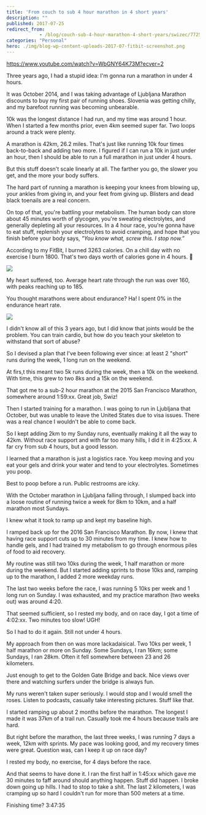 ```yaml
---
title: 'From couch to sub 4 hour marathon in 4 short years'
description: ""
published: 2017-07-25
redirect_from: 
            - /blog/couch-sub-4-hour-marathon-4-short-years/swizec/7725
categories: "Personal"
hero: ./img/blog-wp-content-uploads-2017-07-fitbit-screenshot.png
---
```

https://www.youtube.com/watch?v=WbGNY64K73M?ecver=2



Three years ago, I had a stupid idea: I&#x27;m gonna run a marathon in under 4 hours.



It was October 2014, and I was taking advantage of Ljubljana Marathon discounts to buy my first pair of running shoes. Slovenia was getting chilly, and my barefoot running was becoming unbearable.



10k was the longest distance I had run, and my time was around 1 hour. When I started a few months prior, even 4km seemed super far. Two loops around a track were plenty.



A marathon is 42km, 26.2 miles. That&#x27;s just like running 10k four times back-to-back and adding two more. I figured if I can run a 10k in just under an hour, then I should be able to run a full marathon in just under 4 hours.





But this stuff doesn&#x27;t scale linearly at all. The farther you go, the slower you get, and the more your body suffers.



The hard part of running a marathon is keeping your knees from blowing up, your ankles from giving in, and your feet from giving up. Blisters and dead black toenails are a real concern.



On top of that, you&#x27;re battling your metabolism. The human body can store about 45 minutes worth of glycogen, you&#x27;re sweating electrolytes, and generally depleting all your resources. In a 4 hour race, you&#x27;re gonna have to eat stuff, replenish your electrolytes to avoid cramping, and hope that you finish before your body says, _&quot;You know what, screw this. I stop now.”_



According to my FitBit, I burned 3263 calories. On a chill day with no exercise I burn 1800. That&#x27;s two days worth of calories gone in 4 hours. 😬



![](./img/blog-wp-content-uploads-2017-07-fitbit-screenshot.png)



My heart suffered, too. Average heart rate through the run was over 160, with peaks reaching up to 185.



You thought marathons were about endurance? Ha! I spent 0% in the endurance heart rate.



![](./img/blog-wp-content-uploads-2017-07-heartrate-screenshot.png)



I didn&#x27;t know all of this 3 years ago, but I did know that joints would be the problem. You can train cardio, but how do you teach your skeleton to withstand that sort of abuse?



So I devised a plan that I&#x27;ve been following ever since: at least 2 &quot;short&quot; runs during the week, 1 long run on the weekend.



At firs,t this meant two 5k runs during the week, then a 10k on the weekend. With time, this grew to two 8ks and a 15k on the weekend.



That got me to a sub-2 hour marathon at the 2015 San Francisco Marathon, somewhere around 1:59:xx. Great job, Swiz!



Then I started training for a marathon. I was going to run in Ljubljana that October, but was unable to leave the United States due to visa issues. There was a real chance I wouldn&#x27;t be able to come back.



So I kept adding 2km to my Sunday runs, eventually making it all the way to 42km. Without race support and with far too many hills, I did it in 4:25:xx. A far cry from sub 4 hours, but a good lesson.



I learned that a marathon is just a logistics race. You keep moving and you eat your gels and drink your water and tend to your electrolytes. Sometimes you poop.



Best to poop before a run. Public restrooms are icky.



With the October marathon in Ljubljana falling through, I slumped back into a loose routine of running twice a week for 8km to 10km, and a half marathon most Sundays.



I knew what it took to ramp up and kept my baseline high.



I ramped back up for the 2016 San Francisco Marathon. By now, I knew that having race support cuts up to 30 minutes from my time. I knew how to handle gels, and I had trained my metabolism to go through enormous piles of food to aid recovery.



My routine was still two 10ks during the week, 1 half marathon or more during the weekend. But I started adding sprints to those 10ks and, ramping up to the marathon, I added 2 more weekday runs.



The last two weeks before the race, I was running 5 10ks per week and 1 long run on Sunday. I was exhausted, and my practice marathon (two weeks out) was around 4:20.



That seemed sufficient, so I rested my body, and on race day, I got a time of 4:02:xx. Two minutes too slow! UGH!



So I had to do it again. Still not under 4 hours.



My approach from then on was more lackadaisical. Two 10ks per week, 1 half marathon or more on Sunday. Some Sundays, I ran 16km; some Sundays, I ran 28km. Often it fell somewhere between 23 and 26 kilometers.



Just enough to get to the Golden Gate Bridge and back. Nice views over there and watching surfers under the bridge is always fun.



My runs weren&#x27;t taken super seriously. I would stop and I would smell the roses. Listen to podcasts, casually take interesting pictures. Stuff like that.



I started ramping up about 2 months before the marathon. The longest I made it was 37km of a trail run. Casually took me 4 hours because trails are hard.



But right before the marathon, the last three weeks, I was running 7 days a week, 12km with sprints. My pace was looking good, and my recovery times were great. Question was, can I keep it up on race day?



I rested my body, no exercise, for 4 days before the race.



And that seems to have done it. I ran the first half in 1:45:xx which gave me 30 minutes to faff around should anything happen. Stuff did happen. I broke down going up hills. I had to stop to take a shit. The last 2 kilometers, I was cramping up so hard I couldn&#x27;t run for more than 500 meters at a time.



Finishing time? 3:47:35